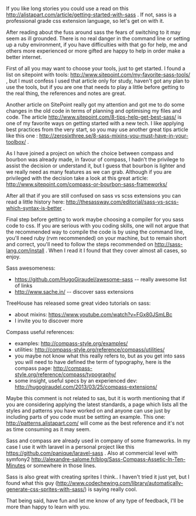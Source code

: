 
If you like long stories you could use a read on this http://alistapart.com/article/getting-started-with-sass . If not, sass is a professional grade css extension language, so let's get on with it.

After reading about the fuss around sass the fears of switching to it may seem as ill grounded. There is no real danger in the command line or setting up a ruby environment, if you have difficulties with that go for help, me and others more experienced or more gifted are happy to help in order make a better internet.

First of all you may want to choose your tools, just to get started. I found a list on sitepoint with  tools: http://www.sitepoint.com/my-favorite-sass-tools/ , but I must confess I used that article only for study, haven't got any plan to use the tools, but if you are one that needs to play a little before getting to the real thing, the references and notes are great. 
 
Another article on SitePoint really got my attention and got me to do some changes in the old code in terms of planning and optimising my files and code. The article http://www.sitepoint.com/8-tips-help-get-best-sass/ is one of my favorite ways on getting started with a new tech. I like applying best practices from the very start, so you may use another great tips article like this one : http://zerosixthree.se/8-sass-mixins-you-must-have-in-your-toolbox/ .
 
As I have joined a project on which the choice between compass and bourbon was already made, in favour of compass, I hadn't the privilege to assist the decision or understand it, but I guess that bourbon is lighter and we really need as many features as we can grab. Although if you are privileged with the decision take a look at this great article: http://www.sitepoint.com/compass-or-bourbon-sass-frameworks/
 
After all that if you are still confused on sass vs scss extensions you can read a little history here: http://thesassway.com/editorial/sass-vs-scss-which-syntax-is-better .
 
Final step before getting to work maybe choosing a compiler for you sass code to css. If you are serious with you coding skills, one will not argue that the recommended way to compile the code is by using the command line, you'll need ruby (rvm recommended) on your machine, but to remain short and correct, you'll need to follow the steps recommended on http://sass-lang.com/install . When I read it I found that they cover almost all cases, so enjoy.
 
Sass awesomeness:

- https://github.com/HugoGiraudel/awesome-sass  -- really awesome list of links
- http://www.sache.in/  -- discover sass extensions
 
TreeHouse has released some great video tutorials on sass:

- about mixins: https://www.youtube.com/watch?v=FGx80JSmLBc
- I invite you to discover more      
 
Compass useful references:

- examples:  http://compass-style.org/examples/
- utilities: http://compass-style.org/reference/compass/utilities/
- you maybe not know what this really refers to, but as you get into sass you will need to have defined the term of typography, here is the compass page:
http://compass-style.org/reference/compass/typography/
- some insight, useful specs by an experienced dev: http://hugogiraudel.com/2013/03/25/compass-extensions/
 
Maybe this comment is not related to sas, but it is worth mentioning that if you are considering applying the latest standards, a page which lists all the styles and patterns you have worked on and anyone can use just by including parts of you code must be setting an example. This one: http://patterns.alistapart.com/ will come as the best reference and it's not as time consuming as it may seem.
 
Sass and compass are already used in company of some frameworks. In my case I use it with laravel in a personal project like this https://github.com/panique/laravel-sass . Also at commercial level with symfony2 http://alexandre-salome.fr/blog/Sass-Compass-Assetic-In-Ten-Minutes or somewhere in those lines.
 
Sass is also great with creating sprites I think.. I haven't tried it just yet, but I found what this guy (http://www.codechewing.com/library/automatically-generate-css-sprites-with-sass/) is saying really cool.
 
That being said, have fun and let me know of any type of feedback, I'll be more than happy to learn with you.
